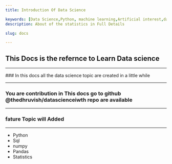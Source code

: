 ```yaml
---
title: Introduction Of Data Science

keywords: [Data Science,Python, machine learning,Artificial interest,data analyst]
description: About of the statistics in Full Details

slug: docs

---
```



## This Docs is the refernce to Learn Data science
<hr />
### In this docs all the data science topic are created in a little while
<hr />

### You are contribution in This docs go to github @thedhruvish/datascienceiwth repo are available
<hr />

### fature Topic will Added
<hr />

- Python
- Sql
- numpy
- Pandas
- Statistics